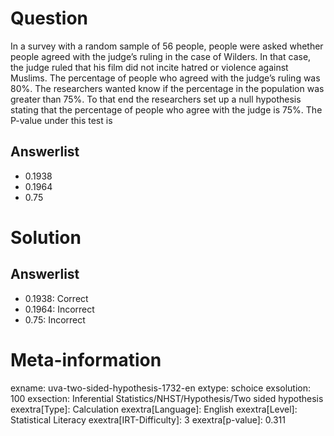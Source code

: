 Question
========

In a survey with a random sample of 56 people, people were asked whether people agreed with the judge's ruling in the case of Wilders. In that case, the judge ruled that his film did not incite hatred or violence against Muslims. The percentage of people who agreed with the judge's ruling was 80%. The researchers wanted know if the percentage in the population was greater than 75%. To that end the researchers set up a null hypothesis stating that the percentage of people who agree with the judge is 75%. The P-value under this test is

Answerlist
----------

* 0.1938
* 0.1964
* 0.75

Solution
========

Answerlist
----------

* 0.1938: Correct
* 0.1964: Incorrect
* 0.75: Incorrect

Meta-information
================
exname: uva-two-sided-hypothesis-1732-en
extype: schoice
exsolution: 100
exsection: Inferential Statistics/NHST/Hypothesis/Two sided hypothesis
exextra[Type]: Calculation
exextra[Language]: English
exextra[Level]: Statistical Literacy
exextra[IRT-Difficulty]: 3
exextra[p-value]: 0.311
